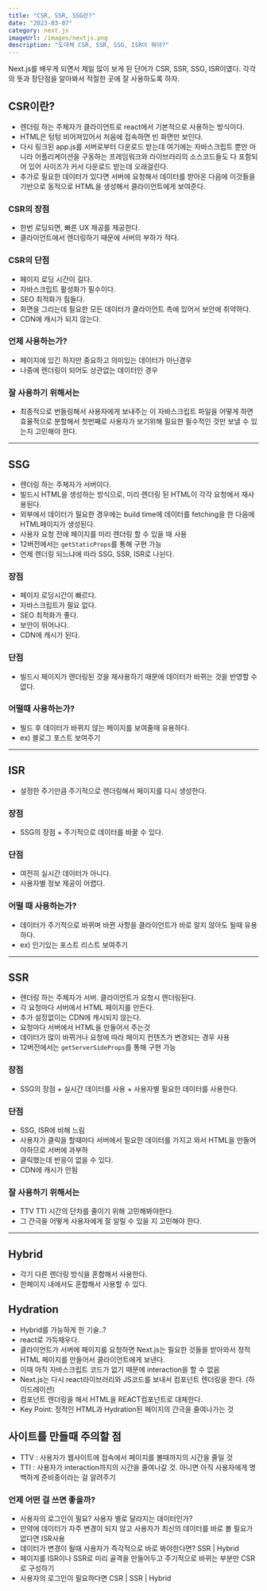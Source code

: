 ```yaml
---
title: "CSR, SSR, SSG란?"
date: "2023-03-07"
category: next.js
imageUrl: /images/nextjs.png
description: "도대체 CSR, SSR, SSG, ISR이 뭐야?"
---
```


Next.js를 배우게 되면서 제일 많이 보게 된 단어가 CSR, SSR, SSG, ISR이였다. 각각의 뜻과 장단점을 알아봐서 적절한 곳에 잘 사용하도록 하자.

## CSR이란?

- 렌더링 하는 주체자가 클라이언트로 react에서 기본적으로 사용하는 방식이다.
- HTML은 텅텅 비어져있어서 처음에 접속하면 빈 화면만 보인다.
- 다시 링크된 app.js를 서버로부터 다운로드 받는데 여기에는 자바스크립트 뿐만 아니라 어플리케이션을 구동하는 프레임워크와 라이브러리의 소스코드들도 다 포함되어 있어 사이즈가 커서 다운로드 받는데 오래걸린다.
- 추가로 필요한 데이터가 있다면 서버에 요청해서 데이터를 받아온 다음에 이것들을 기반으로 동적으로 HTML을 생성해서 클라이언트에게 보여준다.

### CSR의 장점

- 한번 로딩되면, 빠른 UX 제공를 제공한다.
- 클라이언트에서 렌더링하기 때문에 서버의 부하가 적다.

### CSR의 단점

- 페이지 로딩 시간이 길다.
- 자바스크립트 활성화가 필수이다.
- SEO 최적화가 힘들다.
- 화면을 그리는데 필요한 모든 데이터가 클라이언트 측에 있어서 보안에 취약하다.
- CDN에 캐시가 되지 않는다.

### 언제 사용하는가?

- 페이지에 있긴 하지만 중요하고 의미있는 데이터가 아닌경우
- 나중에 렌더링이 되어도 상관없는 데이터인 경우

### 잘 사용하기 위해서는

- 최종적으로 번들링해서 사용자에게 보내주는 이 자바스크립트 파일을 어떻게 하면 효율적으로 분할해서 첫번째로 사용자가 보기위해 필요한 필수적인 것만 보낼 수 있는지 고민해야 한다.

---

## SSG

- 렌더링 하는 주체자가 서버이다.
- 빌드시 HTML을 생성하는 방식으로, 미리 렌더링 된 HTML이 각각 요청에서 재사용된다.
- 외부에서 데이터가 필요한 경우에는 build time에 데이터를 fetching을 한 다음에 HTML페이지가 생성된다.
- 사용자 요청 전에 페이지를 미리 렌더링 할 수 있을 때 사용
- 12버전에서는 `getStaticProps`를 통해 구현 가능
- 언제 렌더링 되느냐에 따라 SSG, SSR, ISR로 나뉜다.

### 장점

- 페이지 로딩시간이 빠르다.
- 자바스크립트가 필요 없다.
- SEO 최적화가 좋다.
- 보안이 뛰어나다.
- CDN에 캐시가 된다.

### 단점

- 빌드시 페이지가 렌더링된 것을 재사용하기 때문에 데이터가 바뀌는 것을 반영할 수 없다.

### 어떨때 사용하는가?

- 빌드 후 데이터가 바뀌지 않는 페이지를 보여줄때 유용하다.
- ex) 블로그 포스트 보여주기

---

## ISR

- 설정한 주기만큼 주기적으로 렌더링해서 페이지를 다시 생성한다.

### 장점

- SSG의 장점 + 주기적으로 데이터를 바꿀 수 있다.

### 단점

- 여전히 실시간 데이터가 아니다.
- 사용자별 정보 제공이 어렵다.

### 어떨 때 사용하는가?

- 데이터가 주기적으로 바뀌며 바뀐 사항을 클라이언트가 바로 알지 않아도 될때 유용하다.
- ex) 인기있는 포스트 리스트 보여주기

---

## SSR

- 렌더링 하는 주체자가 서버. 클라이언트가 요청시 렌더링된다.
- 각 요청마다 서버에서 HTML 페이지를 만든다.
- 추가 설정없이는 CDN에 캐시되지 않는다.
- 요청마다 서버에서 HTML을 만들어서 주는것
- 데이터가 많이 바뀌거나 요청에 따라 페이지 컨텐츠가 변경되는 경우 사용
- 12버전에서는 `getServerSideProps`를 통해 구현 가능

### 장점

- SSG의 장점 + 실시간 데이터를 사용 + 사용자별 필요한 데이터를 사용한다.

### 단점

- SSG, ISR에 비해 느림
- 사용자가 클릭을 할때마다 서버에서 필요한 데이터를 가지고 와서 HTML을 만들어야하므로 서버에 과부하
- 클릭했는데 반응이 없을 수 있다.
- CDN에 캐시가 안됨

### 잘 사용하기 위해서는

- TTV TTI 시간의 단차를 줄이기 위해 고민해봐야한다.
- 그 간극을 어떻게 사용자에게 잘 알릴 수 있을 지 고민해야 한다.

---

## Hybrid

- 각기 다른 렌더링 방식을 혼합해서 사용한다.
- 한페이지 내에서도 혼합해서 사용할 수 있다.

## Hydration

- Hybrid를 가능하게 한 기술..?
- react로 가득채우다.
- 클라이언트가 서버에 페이지를 요청하면 Next.js는 필요한 것들을 받아와서 정적 HTML 페이지를 만들어서 클라이언트에게 보낸다.
- 이때 아직 자바스크립트 코드가 없기 때문에 interaction을 할 수 없음
- Next.js는 다시 react라이브러리와 JS코드를 보내서 컴포넌트 렌더링을 한다. (하이드레이션)
- 컴포넌트 렌더링을 해서 HTML을 REACT컴포넌트로 대체한다.
- Key Point: 정적인 HTML과 Hydration된 페이지의 간극을 줄여나가는 것

## 사이트를 만들때 주의할 점

- TTV : 사용자가 웹사이트에 접속에서 페이지를 볼때까지의 시간을 줄일 것
- TTI : 사용자가 interaction까지의 시간을 줄여나갈 것. 아니면 아직 사용자에게 명백하게 준비중이라는 걸 알려주기

### 언제 어떤 걸 쓰면 좋을까?

- 사용자의 로그인이 필요? 사용자 별로 달라지는 데이터인가?
- 만약에 데이터가 자주 변경이 되지 않고 사용자가 최신의 데이터를 바로 볼 필요가 없다면 ISR사용
- 데이터가 변경이 될때 사용자가 즉각적으로 바로 봐야한다면? SSR | Hybrid
- 페이지를 ISR이나 SSR로 미리 골격을 만들어두고 주기적으로 바뀌는 부분만 CSR로 구성하기
- 사용자의 로그인이 필요하다면 CSR | SSR | Hybrid
